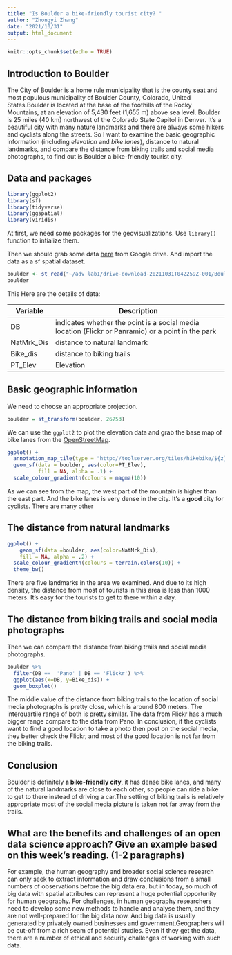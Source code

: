```yaml
---
title: "Is Boulder a bike-friendly tourist city? "
author: "Zhongyi Zhang"
date: "2021/10/31"
output: html_document
---
```


```r
knitr::opts_chunk$set(echo = TRUE)
```

## Introduction to Boulder
The City of Boulder is a home rule municipality that is the county seat and most populous municipality of Boulder County, Colorado, United States.Boulder is located at the base of the foothills of the Rocky Mountains, at an elevation of 5,430 feet (1,655 m) above sea level. Boulder is 25 miles (40 km) northwest of the Colorado State Capitol in Denver. 
It's a beautiful city with many nature landmarks and there are always some hikers and cyclists along the streets.
So I want to examine the basic geographic information (including *elevation* and *bike lanes*), distance to natural landmarks, and compare the distance from biking trails and social media photographs, to find out is Boulder a bike-friendly tourist city.

## Data and packages

```r
library(ggplot2)
library(sf)
library(tidyverse)
library(ggspatial)
library(viridis)
```

At first, we need some packages for the geovisualizations. Use `library()` function to intialize them.

Then we should grab some data [here](https://drive.google.com/drive/folders/1YuX5oWjKS6vZx4zNyPwBKuiw9EJYNX5L?usp=sharing) from Google drive. And import the data as a sf spatial dataset.

```r
boulder <- st_read("~/adv lab1/drive-download-20211031T042259Z-001/BoulderSocialMedia.shp")
boulder
```

This Here are the details of data: 

|  Variable  |  Description   |
|------------|-----------------------------------------------------------------------------------|
| DB |  indicates whether the point is a   social media location (Flickr or Panramio) or a point in the park |
| NatMrk_Dis |  distance to natural landmark |
| Bike_dis |  distance to biking trails |
| PT_Elev |  Elevation |


## Basic geographic information

We need to choose an appropriate projection.

```r
boulder = st_transform(boulder, 26753) 
```

We can use the `ggplot2` to plot the elevation data and grab the base map of bike lanes from the [OpenStreetMap](https://www.openstreetmap.org/search?query=boulder#map=12/40.0294/-105.2398).

```r
ggplot() +
  annotation_map_tile(type = "http://toolserver.org/tiles/hikebike/${z}/${x}/${y}.png") +
  geom_sf(data = boulder, aes(color=PT_Elev),
          fill = NA, alpha = .1) + 
  scale_colour_gradientn(colours = magma(10))
```

As we can see from the map, the west part of the mountain is higher than the east part. And the bike lanes is very dense in the city. It's a **good** city for cyclists.
There are many other 

## The distance from natural landmarks

```r
ggplot() +
    geom_sf(data =boulder, aes(color=NatMrk_Dis),
    fill = NA, alpha = .2) +
  scale_colour_gradientn(colours = terrain.colors(10)) +  
  theme_bw()
```
There are five landmarks in the area we examined. And due to its high density, the distance from most of tourists in this area is less than 1000 meters. It's easy for the tourists to get to there within a day.


## The distance from biking trails and social media photographs

Then we can compare the distance from biking trails and social media photographs.
```r
boulder %>%
  filter(DB ==  'Pano' | DB == 'Flickr') %>%
  ggplot(aes(x=DB, y=Bike_dis)) + 
  geom_boxplot()
```

The middle value of the distance from biking trails to the location of social media photographs is pretty close, which is around 800 meters. The interquartile range of both is pretty similar. The data from Flickr has a much bigger range compare to the data from Pano. In conclusion, if the cyclists want to find a good location to take a photo then post on the social media, they better check the Flickr, and most of the good location is not far from the biking trails.


## Conclusion

Boulder is definitely **a bike-friendly city**, it has dense bike lanes, and many of the natural landmarks are close to each other, so people can ride a bike to get to there instead of driving a car.The setting of biking trails is relatively appropriate most of the social media picture is taken not far away from the trails.



## What are the benefits and challenges of an open data science approach? Give an example based on this week's reading. (1-2 paragraphs)

For example, the human geography and broader social science research can only seek to extract information and draw conclusions from a small numbers of observations before the big data era, but in today, so much of big data with spatial attributes can represent a huge potential opportunity for human geography.
For challenges, in human geography researchers need to develop some new methods to handle and analyse them, and they are not well-prepared for the big data now. And big data is usually generated by privately owned businesses and government.Geographers will be cut-off from a rich seam of potential studies. Even if they get the data, there are a number of ethical and security challenges of working with such data.
